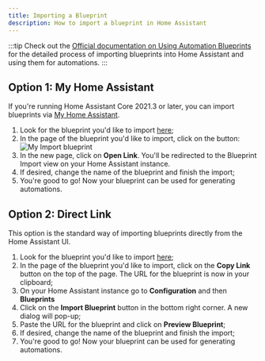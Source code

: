 ```yaml
---
title: Importing a Blueprint
description: How to import a blueprint in Home Assistant
---
```


:::tip
Check out the [Official documentation on Using Automation Blueprints](https://www.home-assistant.io/docs/automation/using_blueprints/) for the detailed process of importing blueprints into Home Assistant and using them for automations.
:::

## Option 1: My Home Assistant

If you're running Home Assistant Core 2021.3 or later, you can import blueprints via [My Home Assistant](https://www.home-assistant.io/integrations/my/).

1. Look for the blueprint you'd like to import [here](blueprints);
2. In the page of the blueprint you'd like to import, click on the button: ![My Import blueprint](https://my.home-assistant.io/badges/blueprint_import.svg)
3. In the new page, click on **Open Link**. You'll be redirected to the Blueprint Import view on your Home Assistant instance.
4. If desired, change the name of the blueprint and finish the import;
5. You're good to go! Now your blueprint can be used for generating automations.

## Option 2: Direct Link

This option is the standard way of importing blueprints directly from the Home Assistant UI.

1. Look for the blueprint you'd like to import [here](blueprints);
2. In the page of the blueprint you'd like to import, click on the **Copy Link** button on the top of the page. The URL for the blueprint is now in your clipboard;
3. On your Home Assistant instance go to **Configuration** and then **Blueprints**
4. Click on the **Import Blueprint** button in the bottom right corner. A new dialog will pop-up;
5. Paste the URL for the blueprint and click on **Preview Blueprint**;
6. If desired, change the name of the blueprint and finish the import;
7. You're good to go! Now your blueprint can be used for generating automations.
